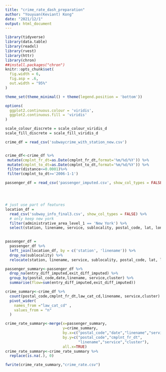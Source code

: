 ```yaml
---
title: "crime_rate_dash_preparation"
author: "Youyuan(Keviant) Kong"
date: "2021/12/1"
output: html_document
---
```


```r
library(tidyverse)
library(data.table)
library(readxl)
library(rvest)
library(httr)
library(chron)
##install.packages("chron")
knitr::opts_chunk$set(
  fig.width = 6,
  fig.asp = .6,
  out.width = "95%"
)

theme_set(theme_minimal() + theme(legend.position = 'bottom'))

options(
  ggplot2.continuous.colour = 'viridis',
  ggplot2.continuous.fill = 'viridis'
)

scale_colour_discrete = scale_colour_viridis_d
scale_fill_discrete = scale_fill_viridis_d
```

```r

crime_df = read_csv('subwaycrime_with_station_new.csv')


crime_df<-crime_df %>% 
 mutate(cmplnt_fr_dt=as.Date(cmplnt_fr_dt,format='%m/%d/%Y')) %>% 
 mutate(cmplnt_to_dt=as.Date(cmplnt_to_dt,format='%m/%d/%Y')) %>% 
 filter(distance<=0.0001)%>% 
 filter(cmplnt_to_dt>='2006-1-1')

passenger_df = read_csv('passenger_imputed.csv', show_col_types = FALSE)




# just use part of features
location_df = 
  read_csv('subway_info_final3.csv', show_col_types = FALSE) %>% 
  # only keep new york
  filter(administrative_area_level_1 == 'New York') %>% 
  select(station, linename, service, sublocality, postal_code, lat, long,cluster)
  

passenger_df = 
  passenger_df %>% 
  left_join(location_df, by = c('station', 'linename')) %>% 
  drop_na(sublocality) %>% 
  relocate(station, linename, service, sublocality, postal_code, lat, long,cluster)

passenger_summary<-passenger_df %>% 
  drop_na(entry_diff_imputed,exit_diff_imputed) %>%
  group_by(postal_code,date,linename, service,cluster) %>% 
  summarise(flow=sum(entry_diff_imputed,exit_diff_imputed))

crime_summary<-crime_df %>% 
  count(postal_code,cmplnt_fr_dt,law_cat_cd,linename, service,cluster) %>% 
  pivot_wider(
    names_from ="law_cat_cd" ,
    values_from = "n"
  )

crime_rate_summary<-merge(x=passenger_summary,
                          y=crime_summary,
                          by.x=c("postal_code","date","linename","service","cluster"),
                          by.y=c("postal_code","cmplnt_fr_dt",
                                 "linename","service","cluster"),
                          all.x=TRUE)
crime_rate_summary<-crime_rate_summary %>% 
  replace(is.na(.), 0)

fwrite(crime_rate_summary,"crime_rate.csv")
  


```